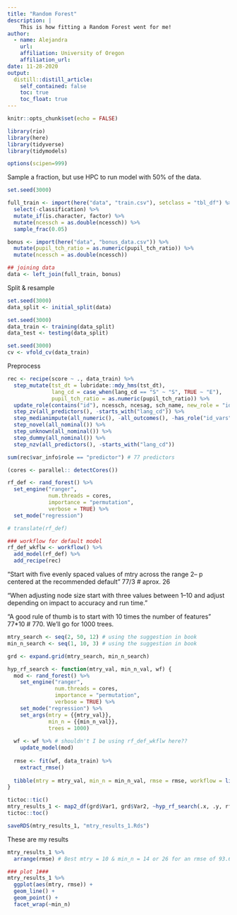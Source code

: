 ```yaml
---
title: "Random Forest"
description: |
    This is how fitting a Random Forest went for me! 
author:
  - name: Alejandra
    url:
    affiliation: University of Oregon
    affiliation_url:
date: 11-28-2020
output:
  distill::distill_article:
    self_contained: false
    toc: true
    toc_float: true
---
```


```r
knitr::opts_chunk$set(echo = FALSE)

library(rio)
library(here)
library(tidyverse)
library(tidymodels)

options(scipen=999)
```

Sample a fraction, but use HPC to run model with 50% of the data.
```r
set.seed(3000)

full_train <- import(here("data", "train.csv"), setclass = "tbl_df") %>%
  select(-classification) %>%
  mutate_if(is.character, factor) %>%
  mutate(ncessch = as.double(ncessch)) %>%
  sample_frac(0.05)

bonus <- import(here("data", "bonus_data.csv")) %>%
  mutate(pupil_tch_ratio = as.numeric(pupil_tch_ratio)) %>%
  mutate(ncessch = as.double(ncessch))

## joining data
data <- left_join(full_train, bonus)
```
Split & resample
```r
set.seed(3000)
data_split <- initial_split(data)

set.seed(3000)
data_train <- training(data_split)
data_test <- testing(data_split)

set.seed(3000)
cv <- vfold_cv(data_train)
```

Preprocess
```r
rec <- recipe(score ~ ., data_train) %>%
  step_mutate(tst_dt = lubridate::mdy_hms(tst_dt),
              lang_cd = case_when(lang_cd == "S" ~ "S", TRUE ~ "E"),
              pupil_tch_ratio = as.numeric(pupil_tch_ratio)) %>% 
  update_role(contains("id"), ncessch, ncesag, sch_name, new_role = "id_vars") %>%
  step_zv(all_predictors(), -starts_with("lang_cd")) %>%
  step_medianimpute(all_numeric(), -all_outcomes(), -has_role("id_vars")) %>%
  step_novel(all_nominal()) %>%
  step_unknown(all_nominal()) %>% 
  step_dummy(all_nominal()) %>%
  step_nzv(all_predictors(), -starts_with("lang_cd"))
```

```r
sum(rec$var_info$role == "predictor") # 77 predictors

(cores <- parallel:: detectCores())

rf_def <- rand_forest() %>% 
  set_engine("ranger",
             num.threads = cores,
             importance = "permutation",
             verbose = TRUE) %>% 
  set_mode("regression")  

# translate(rf_def) 

### workflow for default model
rf_def_wkflw <- workflow() %>% 
  add_model(rf_def) %>% 
  add_recipe(rec)
```


"Start with five evenly spaced values of mtry across the range 2– p centered at the recommended default"
77/3 # aprox. 26

"When adjusting node size start with three values between 1–10 and adjust depending on impact to accuracy and run time."

"A good rule of thumb is to start with 10 times the number of features" 
77*10 # 770. We'll go for 1000 trees. 


```r

mtry_search <- seq(2, 50, 12) # using the suggestion in book
min_n_search <- seq(1, 10, 3) # using the suggestion in book

grd <- expand.grid(mtry_search, min_n_search)

hyp_rf_search <- function(mtry_val, min_n_val, wf) {
  mod <- rand_forest() %>% 
    set_engine("ranger",
               num.threads = cores,
               importance = "permutation",
               verbose = TRUE) %>% 
    set_mode("regression") %>% 
    set_args(mtry = {{mtry_val}},
             min_n = {{min_n_val}},
             trees = 1000)
  
  wf <- wf %>% # shouldn't I be using rf_def_wkflw here??
    update_model(mod)
  
  rmse <- fit(wf, data_train) %>% 
    extract_rmse()
  
  tibble(mtry = mtry_val, min_n = min_n_val, rmse = rmse, workflow = list(wf))
}

tictoc::tic()
mtry_results_1 <- map2_df(grd$Var1, grd$Var2, ~hyp_rf_search(.x, .y, rf_def_wkflw))
tictoc::toc()
```
```r
saveRDS(mtry_results_1, "mtry_results_1.Rds")
```


These are my results

```r

mtry_results_1 %>%
  arrange(rmse) # Best mtry = 10 & min_n = 14 or 26 for an rmse of 93.6

### plot 1###
mtry_results_1 %>%
  ggplot(aes(mtry, rmse)) +
  geom_line() +
  geom_point() +
  facet_wrap(~min_n)
```

